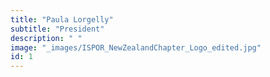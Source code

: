 ```yaml
---
title: "Paula Lorgelly"
subtitle: "President"
description: " "
image: "_images/ISPOR_NewZealandChapter_Logo_edited.jpg"
id: 1
---
```

